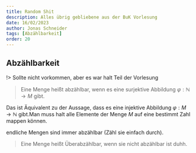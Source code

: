 ```yaml
---
title: Random Shit
description: Alles übrig gebliebene aus der BuK Vorlesung
date: 16/02/2023
author: Jonas Schneider
tags: [Abzählbarkeit]
order: 20
---
```


## Abzählbarkeit

!> Sollte nicht vorkommen, aber es war halt Teil der Vorlesung

> Eine Menge heißt abzählbar, wenn es eine surjektive Abbildung $\varphi: \mathbb{N} \rightarrow M$ gibt. 

Das ist Äquivalent zu der Aussage, dass es eine injektive Abbildung $\varphi: M \rightarrow \mathbb{N}$ gibt.Man muss halt alle Elemente der Menge $M$ auf eine bestimmt Zahl mappen können.

endliche Mengen sind immer abzählbar (Zähl sie einfach durch).

> Eine Menge heißt Überabzählbar, wenn sie nicht abzählbar ist duhh.


